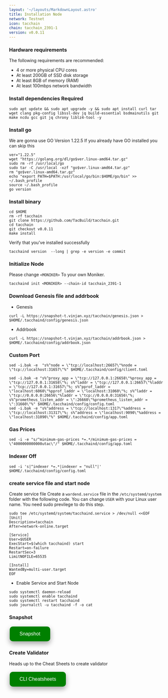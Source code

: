 ```yaml
---
layout: '~/layouts/MarkdownLayout.astro'
title: Installation Node
network: Testnet
icon: tacchain
chain: tacchain_2391-1
version: v0.0.11
---
```


### Hardware requirements

The following requirements are recommended:

- 4 or more physical CPU cores
- At least 200GB of SSD disk storage
- At least 8GB of memory (RAM)
- At least 100mbps network bandwidth


### Install dependencies Required

```
sudo apt update && sudo apt upgrade -y && sudo apt install curl tar wget clang pkg-config libssl-dev jq build-essential bsdmainutils git make ncdu gcc git jq chrony liblz4-tool -y
```

### Install go

We are gonna use GO Version 1.22.5
If you already have GO installed you can skip this 

```
ver="1.22.5"
wget "https://golang.org/dl/go$ver.linux-amd64.tar.gz"
sudo rm -rf /usr/local/go
sudo tar -C /usr/local -xzf "go$ver.linux-amd64.tar.gz"
rm "go$ver.linux-amd64.tar.gz"
echo "export PATH=$PATH:/usr/local/go/bin:$HOME/go/bin" >> ~/.bash_profile
source ~/.bash_profile
go version
```


### Install binary
```
cd $HOME
rm -rf tacchain
git clone https://github.com/TacBuild/tacchain.git
cd tacchain
git checkout v0.0.11
make install
```

Verify that you've installed successfully

```
tacchaind version  --long | grep -e version -e commit
```

### Initialize Node

Please change `<MONIKER>` To your own Moniker.

```
tacchaind init <MONIKER> --chain-id tacchain_2391-1
```

### Download Genesis file and addrbook

- Genesis

```
curl -L https://snapshot-t.vinjan.xyz/tacchain/genesis.json > $HOME/.tacchaind/config/genesis.json 
```
- Addrbook
```
curl -L https://snapshot-t.vinjan.xyz/tacchain/addrbook.json > $HOME/.tacchaind/config/addrbook.json 
```
### Custom Port
```
sed -i.bak -e  "s%^node = \"tcp://localhost:26657\"%node = \"tcp://localhost:31657\"%" $HOME/.tacchaind/config/client.toml
```
```
sed -i.bak -e "s%^proxy_app = \"tcp://127.0.0.1:26658\"%proxy_app = \"tcp://127.0.0.1:31658\"%; s%^laddr = \"tcp://127.0.0.1:26657\"%laddr = \"tcp://127.0.0.1:31657\"%; s%^pprof_laddr = \"localhost:6060\"%pprof_laddr = \"localhost:31060\"%; s%^laddr = \"tcp://0.0.0.0:26656\"%laddr = \"tcp://0.0.0.0:31656\"%; s%^prometheus_listen_addr = \":26660\"%prometheus_listen_addr = \":31660\"%" $HOME/.tacchaind/config/config.toml
sed -i.bak -e "s%^address = \"tcp://localhost:1317\"%address = \"tcp://localhost:31317\"%; s%^address = \"localhost:9090\"%address = \"localhost:31090\"%" $HOME/.tacchaind/config/app.toml
```

### Gas Prices
```
sed -i -e "s/^minimum-gas-prices *=.*/minimum-gas-prices = \"4000000000000utac\"/" $HOME/.tacchaind/config/app.toml
```

### Indexer Off
```
sed -i 's|^indexer *=.*|indexer = "null"|' $HOME/.tacchaind/config/config.toml
```

### create service file and start node

Create service file
Create a `wardend.service` file in the `/etc/systemd/system` folder with the following code. 
You can change `USER` with your Linux user name. You need sudo previlege to do this step.

```
sudo tee /etc/systemd/system/tacchaind.service > /dev/null <<EOF
[Unit]
Description=tacchain
After=network-online.target

[Service]
User=$USER
ExecStart=$(which tacchaind) start
Restart=on-failure
RestartSec=3
LimitNOFILE=65535

[Install]
WantedBy=multi-user.target
EOF
```

- Enable Service and Start Node

```
sudo systemctl daemon-reload
sudo systemctl enable tacchaind
sudo systemctl restart tacchaind
sudo journalctl -u tacchaind -f -o cat
```

### Snapshot
<a href="https://service.vinjan.xyz/testnet/tacchain/snapshot" target="_blank">
  <button style="background-color: green; border: none; color: white; padding: 15px 32px; text-align: center; text-decoration: none; display: inline-block; font-size: 16px; margin: 4px 2px; cursor: pointer; border-radius: 10px; box-shadow: 0 8px 16px 0 rgba(0,0,0,0.2), 0 6px 20px 0 rgba(0,0,0,0.19);" onmouseover="this.style.boxShadow='0 0 0 4px rgba(0,255,0,0.5)'" onmouseout="this.style.boxShadow='0 8px 16px 0 rgba(0,0,0,0.2), 0 6px 20px 0 rgba(0,0,0,0.19)'">Snapshot</button>
</a>


### Create Validator

Heads up to the Cheat Sheets to create validator

<a href="https://service.vinjan.xyz/testnet/tacchain/cheat" target="_blank">
  <button style="background-color: green; border: none; color: white; padding: 15px 32px; text-align: center; text-decoration: none; display: inline-block; font-size: 16px; margin: 4px 2px; cursor: pointer; border-radius: 10px; box-shadow: 0 8px 16px 0 rgba(0,0,0,0.2), 0 6px 20px 0 rgba(0,0,0,0.19);" onmouseover="this.style.boxShadow='0 0 0 4px rgba(0,255,0,0.5)'" onmouseout="this.style.boxShadow='0 8px 16px 0 rgba(0,0,0,0.2), 0 6px 20px 0 rgba(0,0,0,0.19)'">CLI Cheatsheets</button>
</a>
